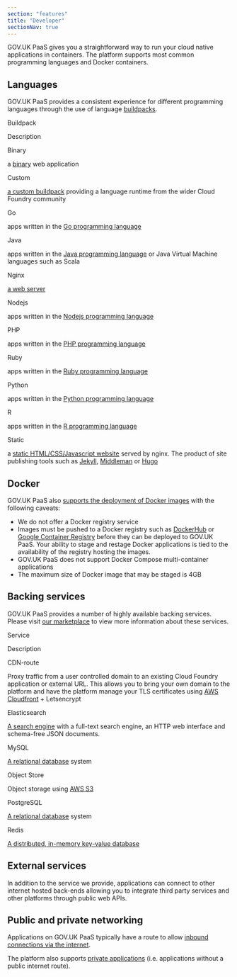 ```yaml
---
section: "features"
title: "Developer"
sectionNav: true
---
```


GOV.UK PaaS gives you a straightforward way to run your cloud native
applications in containers. The platform supports most common
programming languages and Docker containers.

Languages
---------

GOV.UK PaaS provides a consistent experience for different programming
languages through the use of language
[buildpacks](https://docs.cloudfoundry.org/buildpacks/).

Buildpack

Description

Binary

a [binary](https://docs.cloudfoundry.org/buildpacks/binary/index.html)
web application

Custom

[a custom
buildpack](https://docs.cloudfoundry.org/buildpacks/custom.html)
providing a language runtime from the wider Cloud Foundry community

Go

apps written in the [Go programming
language](https://docs.cloudfoundry.org/buildpacks/go/index.html)

Java

apps written in the [Java programming
language](https://docs.cloudfoundry.org/buildpacks/java/index.html) or
Java Virtual Machine languages such as Scala

Nginx

[a web
server](https://docs.cloudfoundry.org/buildpacks/nginx/index.html)

Nodejs

apps written in the [Nodejs programming
language](https://docs.cloudfoundry.org/buildpacks/node/index.html)

PHP

apps written in the [PHP programming
language](https://docs.cloudfoundry.org/buildpacks/php/index.html)

Ruby

apps written in the [Ruby programming
language](https://docs.cloudfoundry.org/buildpacks/ruby/index.html)

Python

apps written in the [Python programming
language](https://docs.cloudfoundry.org/buildpacks/python/index.html)

R

apps written in the [R programming
language](https://docs.cloudfoundry.org/buildpacks/r/index.html)

Static

a [static HTML/CSS/Javascript
website](https://docs.cloudfoundry.org/buildpacks/staticfile/index.html)
served by nginx. The product of site publishing tools such as
[Jekyll](https://jekyllrb.com/), [Middleman](https://middlemanapp.com/)
or [Hugo](https://gohugo.io/)

Docker
------

GOV.UK PaaS also [supports the deployment of Docker
images](https://docs.cloud.service.gov.uk/deploying_apps.html#deploy-a-docker-image)
with the following caveats:

-   We do not offer a Docker registry service
-   Images must be pushed to a Docker registry such as
    [DockerHub](https://hub.docker.com/) or [Google Container
    Registry](https://cloud.google.com/container-registry) before they
    can be deployed to GOV.UK PaaS. Your ability to stage and restage
    Docker applications is tied to the availability of the registry
    hosting the images.
-   GOV.UK PaaS does not support Docker Compose multi-container
    applications
-   The maximum size of Docker image that may be staged is 4GB

Backing services
----------------

GOV.UK PaaS provides a number of highly available backing services.
Please visit [our
marketplace](https://admin.london.cloud.service.gov.uk/marketplace) to
view more information about these services.

Service

Description

CDN-route

Proxy traffic from a user controlled domain to an existing Cloud Foundry
application or external URL. This allows you to bring your own domain to
the platform and have the platform manage your TLS certificates using
[AWS Cloudfront](https://aws.amazon.com/cloudfront/) + Letsencrypt

Elasticsearch

[A search engine](https://www.elastic.co/products/elasticsearch) with a
full-text search engine, an HTTP web interface and schema-free JSON
documents.

MySQL

[A relational database](https://www.mysql.com/) system

Object Store

Object storage using [AWS S3](https://aws.amazon.com/s3/)

PostgreSQL

[A relational database](https://www.postgresql.org/) system

Redis

[A distributed, in-memory key-value database](https://redis.io/)

External services
-----------------

In addition to the service we provide, applications can connect to other
internet hosted back-ends allowing you to integrate third party services
and other platforms through public web APIs.

Public and private networking
-----------------------------

Applications on GOV.UK PaaS typically have a route to allow [inbound
connections via the
internet](https://docs.cloud.service.gov.uk/deploying_apps.html#deploying-public-apps).

The platform also supports [private
applications](https://docs.cloud.service.gov.uk/deploying_apps.html#deploying-private-apps)
(i.e. applications without a public internet route).

